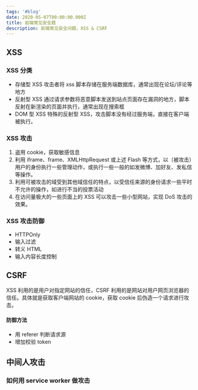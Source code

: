 ```yaml
---
tags: '#blog'
date: 2020-05-07T00:00:00.000Z
title: 前端常见安全题
description: 前端常见安全问题，XSS & CSRF
---
```


 

## XSS

### XSS 分类

- 存储型 XSS
  攻击者将 xss 脚本存储在服务端数据库，通常出现在论坛/评论等地方
- 反射型 XSS
  通过请求参数将恶意脚本发送到站点页面存在漏洞的地方，脚本反射在新渲染的页面并执行，通常出现在搜索框
- DOM 型 XSS
  特殊的反射型 XSS，攻击脚本没有经过服务端，直接在客户端被执行。

### XSS 攻击

1. 盗用 cookie，获取敏感信息
2. 利用 iframe、frame、XMLHttpRequest 或上述 Flash 等方式，以（被攻击）用户的身份执行一些管理动作，或执行一些一般的如发微博、加好友、发私信等操作。
3. 利用可被攻击的域受到其他域信任的特点，以受信任来源的身份请求一些平时不允许的操作，如进行不当的投票活动
4. 在访问量极大的一些页面上的 XSS 可以攻击一些小型网站，实现 DoS 攻击的效果。

### XSS 攻击防御

- HTTPOnly
- 输入过滤
- 转义 HTML
- 输入内容长度控制

## CSRF

XSS 利用的是用户对指定网站的信任，CSRF 利用的是网站对用户网页浏览器的信任。具体就是获取客户端网站的 cookie，获取 cookie 后伪造一个请求进行攻击。

#### 防御方法

- 用 referer 判断请求源
- 增加校验 token

## 中间人攻击

### 如何用 service worker 做攻击
